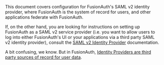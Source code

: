 
<Aside type="note">
This document covers configuration for FusionAuth's SAML v2 identity provider, where FusionAuth is the system of record for users, and other applications federate with FusionAuth.

If, on the other hand, you are looking for instructions on setting up FusionAuth as a SAML v2 service provider (i.e. you want to allow users to log into either FusionAuth's UI or your applications via a third party SAML v2 identity provider), consult the [SAML v2 Identity Provider](/docs/lifecycle/authenticate-users/identity-providers/) documentation. 

A bit confusing, we know. But in FusionAuth, [Identity Providers are third party sources of record for user data](/docs/get-started/core-concepts/identity-providers/).
</Aside>
